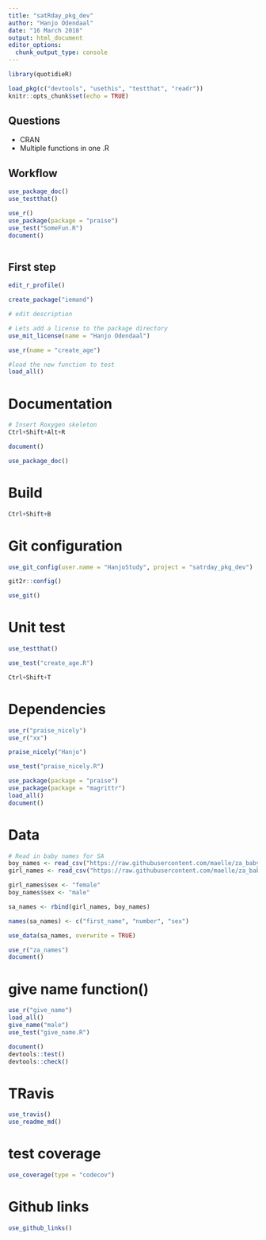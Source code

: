 ```yaml
---
title: "satRday_pkg_dev"
author: "Hanjo Odendaal"
date: "16 March 2018"
output: html_document
editor_options: 
  chunk_output_type: console
---
```


```r
library(quotidieR)

load_pkg(c("devtools", "usethis", "testthat", "readr"))
knitr::opts_chunk$set(echo = TRUE)
```

## Questions

- CRAN
- Multiple functions in one .R

## Workflow
```r
use_package_doc()
use_testthat()

use_r()
use_package(package = "praise")
use_test("SomeFun.R")
document()



```


## First step

```r
edit_r_profile()

create_package("iemand")

# edit description

# Lets add a license to the package directory
use_mit_license(name = "Hanjo Odendaal")

use_r(name = "create_age")

#load the new function to test
load_all()  
```

# Documentation

```r
# Insert Roxygen skeleton
Ctrl+Shift+Alt+R

document()

use_package_doc()
```

# Build

```r
Ctrl+Shift+B
```

# Git configuration

```r
use_git_config(user.name = "HanjoStudy", project = "satrday_pkg_dev")

git2r::config()

use_git()

```

# Unit test

```r
use_testthat()

use_test("create_age.R")

Ctrl+Shift+T
```

# Dependencies

```r
use_r("praise_nicely")
use_r("xx")

praise_nicely("Hanjo")

use_test("praise_nicely.R")

use_package(package = "praise")
use_package(package = "magrittr")
load_all()
document()
```

# Data

```r
# Read in baby names for SA
boy_names <- read_csv("https://raw.githubusercontent.com/maelle/za_babynames/master/data-raw/boys_names.csv")
girl_names <- read_csv("https://raw.githubusercontent.com/maelle/za_babynames/master/data-raw/girls_names.csv")

girl_names$sex <- "female"
boy_names$sex <- "male"

sa_names <- rbind(girl_names, boy_names)

names(sa_names) <- c("first_name", "number", "sex")

use_data(sa_names, overwrite = TRUE)

use_r("za_names")
document()
```

# give name function()

```r
use_r("give_name")
load_all()
give_name("male")
use_test("give_name.R")

document()
devtools::test()
devtools::check()
```

# TRavis

```r
use_travis()
use_readme_md()
```

# test coverage

```r
use_coverage(type = "codecov")
```

# Github links

```r
use_github_links()
```

